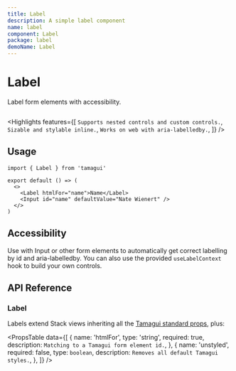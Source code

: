 ```yaml
---
title: Label
description: A simple label component
name: label
component: Label
package: label
demoName: Label
---
```


# Label

<Description>Label form elements with accessibility.</Description>

<HeroContainer>
  <LabelDemo />
</HeroContainer>

```tsx hero template=Label

```

<Highlights
  features={[
    `Supports nested controls and custom controls.`,
    `Sizable and stylable inline.`,
    `Works on web with aria-labelledby.`,
  ]}
/>

## Usage

```tsx
import { Label } from 'tamagui'

export default () => (
  <>
    <Label htmlFor="name">Name</Label>
    <Input id="name" defaultValue="Nate Wienert" />
  </>
)
```

## Accessibility

Use with Input or other form elements to automatically get correct labelling by id and aria-labelledby. You can also use the provided `useLabelContext` hook to build your own controls.

## API Reference

### Label

Labels extend Stack views inheriting all the [Tamagui standard props](/docs/intro/props), plus:

<PropsTable
  data={[
    {
      name: 'htmlFor',
      type: 'string',
      required: true,
      description: `Matching to a Tamagui form element id.`,
    },
    {
      name: 'unstyled',
      required: false,
      type: `boolean`,
      description: `Removes all default Tamagui styles.`,
    },
  ]}
/>
